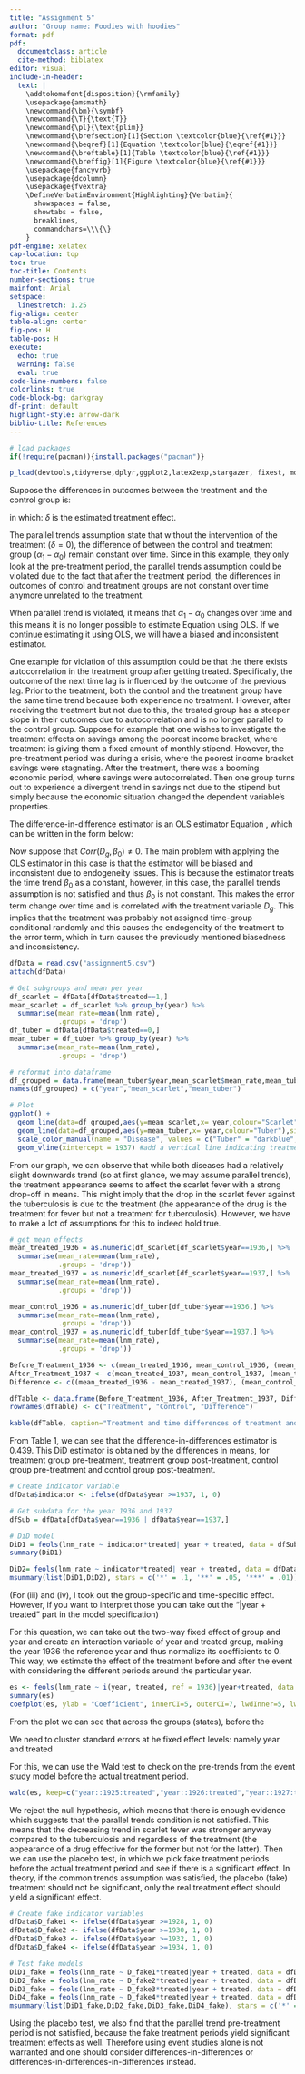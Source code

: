 ```yaml
---
title: "Assignment 5"
author: "Group name: Foodies with hoodies"
format: pdf
pdf:
  documentclass: article
  cite-method: biblatex
editor: visual
include-in-header:
  text: |
    \addtokomafont{disposition}{\rmfamily}
    \usepackage{amsmath}
    \newcommand{\bm}{\symbf}
    \newcommand{\T}{\text{T}}
    \newcommand{\pl}{\text{plim}}
    \newcommand{\brefsection}[1]{Section \textcolor{blue}{\ref{#1}}}
    \newcommand{\beqref}[1]{Equation \textcolor{blue}{\eqref{#1}}}
    \newcommand{\breftable}[1]{Table \textcolor{blue}{\ref{#1}}}
    \newcommand{\breffig}[1]{Figure \textcolor{blue}{\ref{#1}}}
    \usepackage{fancyvrb}
    \usepackage{dcolumn}
    \usepackage{fvextra}
    \DefineVerbatimEnvironment{Highlighting}{Verbatim}{
      showspaces = false,
      showtabs = false,
      breaklines,
      commandchars=\\\{\}
    }
pdf-engine: xelatex
cap-location: top
toc: true
toc-title: Contents
number-sections: true
mainfont: Arial
setspace:
  linestretch: 1.25
fig-align: center
table-align: center
fig-pos: H
table-pos: H
execute:
  echo: true
  warning: false
  eval: true
code-line-numbers: false
colorlinks: true
code-block-bg: darkgray
df-print: default
highlight-style: arrow-dark
biblio-title: References
---
```


\clearpage

```r
# load packages
if(!require(pacman)){install.packages("pacman")}

p_load(devtools,tidyverse,dplyr,ggplot2,latex2exp,stargazer, fixest, modelsummary, knitr)
```

\section{Question 1}

\subsection{(i)} \label{q1_1}

Suppose the differences in outcomes between the treatment and the control group is:

```{=tex}
\begin{equation} \label{eq_1}
Y_{g1} - Y_{g0}=(\alpha_1-\alpha_0) + \delta D_g + (U_{g1} - U_{g0}),
\end{equation}
```
\noindent in which: $\delta$ is the estimated treatment effect.

The parallel trends assumption state that without the intervention of the treatment $(\delta =0)$, the difference of between the control and treatment group ($\alpha_1-\alpha_0$) remain constant over time. Since in this example, they only look at the pre-treatment period, the parallel trends assumption could be violated due to the fact that after the treatment period, the differences in outcomes of control and treatment groups are not constant over time anymore unrelated to the treatment.

When parallel trend is violated, it means that $\alpha_1-\alpha_0$ changes over time and this means it is no longer possible to estimate Equation \ref{eq_1} using OLS. If we continue estimating it using OLS, we will have a biased and inconsistent estimator.

One example for violation of this assumption could be that the there exists autocorrelation in the treatment group after getting treated. Specifically, the outcome of the next time lag is influenced by the outcome of the previous lag. Prior to the treatment, both the control and the treatment group have the same time trend because both experience no treatment. However, after receiving the treatment but not due to this, the treated group has a steeper slope in their outcomes due to autocorrelation and is no longer parallel to the control group. Suppose for example that one wishes to investigate the treatment effects on savings among the poorest income bracket, where treatment is giving them a fixed amount of monthly stipend. However, the pre-treatment period was during a crisis, where the poorest income bracket savings were stagnating. After the treatment, there was a booming economic period, where savings were autocorrelated. Then one group turns out to experience a divergent trend in savings not due to the stipend but simply because the economic situation changed the dependent variable's properties.

\subsection{(ii)} \label{q1_2}

The difference-in-difference estimator is an OLS estimator Equation \ref{eq_1}, which can be written in the form below:

```{=tex}
\begin{equation} \label{eq_2}
Y_{g1} - Y_{g0}=\beta_0 + \delta D_g + U_g.
\end{equation}
```

Now suppose that $Corr(D_g,\beta_0) \neq 0$. The main problem with applying the OLS estimator in this case is that the estimator will be biased and inconsistent due to endogeneity issues. This is because the estimator treats the time trend $\beta_0$ as a constant, however, in this case, the parallel trends assumption is not satisfied and thus $\beta_0$ is not constant. This makes the error term change over time and is correlated with the treatment variable $D_g$. This implies that the treatment was probably not assigned time-group conditional randomly and this causes the endogeneity of the treatment to the error term, which in turn causes the previously mentioned biasedness and inconsistency.

\section{Question 2} \label{q2}

```r
dfData = read.csv("assignment5.csv")
attach(dfData)
```

\subsection{(i)} \label{q2_1}

```r
# Get subgroups and mean per year
df_scarlet = dfData[dfData$treated==1,]
mean_scarlet = df_scarlet %>% group_by(year) %>% 
  summarise(mean_rate=mean(lnm_rate),
            .groups = 'drop')
df_tuber = dfData[dfData$treated==0,]
mean_tuber = df_tuber %>% group_by(year) %>% 
  summarise(mean_rate=mean(lnm_rate),
            .groups = 'drop')

# reformat into dataframe
df_grouped = data.frame(mean_tuber$year,mean_scarlet$mean_rate,mean_tuber$mean_rate)
names(df_grouped) = c("year","mean_scarlet","mean_tuber")

# Plot
ggplot() +                    
  geom_line(data=df_grouped,aes(y=mean_scarlet,x= year,colour="Scarlet"),size=1 )+
  geom_line(data=df_grouped,aes(y=mean_tuber,x= year,colour="Tuber"),size=1) +
  scale_color_manual(name = "Disease", values = c("Tuber" = "darkblue", "Scarlet" = "red")) + 
  geom_vline(xintercept = 1937) #add a vertical line indicating treatment year
```

From our graph, we can observe that while both diseases had a relatively slight downwards trend (so at first glance, we may assume parallel trends), the treatment appearance seems to affect the scarlet fever with a strong drop-off in means. This might imply that the drop in the scarlet fever against the tuberculosis is due to the treatment (the appearance of the drug is the treatment for fever but not a treatment for tuberculosis). However, we have to make a lot of assumptions for this to indeed hold true.

\subsection{(ii)} \label{q2_2}

```r
# get mean effects
mean_treated_1936 = as.numeric(df_scarlet[df_scarlet$year==1936,] %>% 
  summarise(mean_rate=mean(lnm_rate),
            .groups = 'drop'))
mean_treated_1937 = as.numeric(df_scarlet[df_scarlet$year==1937,] %>% 
  summarise(mean_rate=mean(lnm_rate),
            .groups = 'drop'))

mean_control_1936 = as.numeric(df_tuber[df_tuber$year==1936,] %>% 
  summarise(mean_rate=mean(lnm_rate),
            .groups = 'drop'))
mean_control_1937 = as.numeric(df_tuber[df_tuber$year==1937,] %>% 
  summarise(mean_rate=mean(lnm_rate),
            .groups = 'drop'))

Before_Treatment_1936 <- c(mean_treated_1936, mean_control_1936, (mean_treated_1936-mean_control_1936))
After_Treatment_1937 <- c(mean_treated_1937, mean_control_1937, (mean_treated_1937-mean_control_1937))
Difference <- c((mean_treated_1936 - mean_treated_1937), (mean_control_1936 - mean_control_1937), ((mean_treated_1936 - mean_treated_1937) - (mean_control_1936 - mean_control_1937)))

dfTable <- data.frame(Before_Treatment_1936, After_Treatment_1937, Difference)
rownames(dfTable) <- c("Treatment", "Control", "Difference")

kable(dfTable, caption="Treatment and time differences of treatment and control groups", digits=3, label = "tab_did") 
```

From Table 1, we can see that the difference-in-differences estimator is $0.439$. This DiD estimator is obtained by the differences in means, for treatment group pre-treatment, treatment group post-treatment, control group pre-treatment and control group post-treatment.

```{=tex}
%\begin{table}[]
%\centering
%\begin{tabular}{|l|l|l|l|}
%\hline
%           & Before treatment (1936) & After treatment (1937) & Difference \\ \hline
%Treatment  & -10.96                  & -11.43                 & 0.47       \\ \hline
%Control    & -7.61                   & -7.63                  & 0.02       \\ \hline
%Difference & -3.35                   & -3.8                   & 0.45       \\ \hline
%\end{tabular}
%\end{table}
```

\subsection{(iii)} \label{q2_3}

```r
# Create indicator variable
dfData$indicator <- ifelse(dfData$year >=1937, 1, 0)

# Get subdata for the year 1936 and 1937
dfSub = dfData[dfData$year==1936 | dfData$year==1937,]

# DiD model
DiD1 = feols(lnm_rate ~ indicator*treated| year + treated, data = dfSub, se="standard")
summary(DiD1)
```

\subsection{(iv)} \label{q2_4}

```r
DiD2= feols(lnm_rate ~ indicator*treated| year + treated, data = dfData, se="standard")
msummary(list(DiD1,DiD2), stars = c('*' = .1, '**' = .05, '***' = .01))
```

(For (iii) and (iv), I took out the group-specific and time-specific effect. However, if you want to interpret those you can take out the "\|year + treated" part in the model specification)

\subsection{(v)} \label{q2_5}

For this question, we can take out the two-way fixed effect of group and year and create an interaction variable of year and treated group, making the year 1936 the reference year and thus normalize its coefficients to 0. This way, we estimate the effect of the treatment before and after the event with considering the different periods around the particular year.

```r
es <- feols(lnm_rate ~ i(year, treated, ref = 1936)|year+treated, data = dfData)
summary(es)
coefplot(es, ylab = "Coefficient", innerCI=5, outerCI=7, lwdInner=5, lwdOuter=7)
```

From the plot we can see that across the groups (states), before the 

\subsection{(vi)} \label{q2_6}

We need to cluster standard errors at he fixed effect levels: namely year and treated

\subsection{(vii)} \label{q2_7}

For this, we can use the Wald test to check on the pre-trends from the event study model before the actual treatment period.

```r

wald(es, keep=c("year::1925:treated","year::1926:treated","year::1927:treated","year::1928:treated","year::1929:treated","year::1930:treated","year::1931:treated","year::1932:treated","year::1933:treated","year::1934:treated","year::1935:treated"))
```

We reject the null hypothesis, which means that there is enough evidence which suggests that the parallel trends condition is not satisfied. This means that the decreasing trend in scarlet fever was stronger anyway compared to the tuberculosis and regardless of the treatment (the appearance of a drug effective for the former but not for the latter). Then we can use the placebo test, in which we pick fake treatment periods before the actual treatment period and see if there is a significant effect. In theory, if the common trends assumption was satisfied, the placebo (fake) treatment should not be significant, only the real treatment effect should yield a significant effect.

```r
# Create fake indicator variables
dfData$D_fake1 <- ifelse(dfData$year >=1928, 1, 0)
dfData$D_fake2 <- ifelse(dfData$year >=1930, 1, 0)
dfData$D_fake3 <- ifelse(dfData$year >=1932, 1, 0)
dfData$D_fake4 <- ifelse(dfData$year >=1934, 1, 0)

# Test fake models
DiD1_fake = feols(lnm_rate ~ D_fake1*treated|year + treated, data = dfData, cluster = "treated^year")
DiD2_fake = feols(lnm_rate ~ D_fake2*treated|year + treated, data = dfData, cluster = "treated^year")
DiD3_fake = feols(lnm_rate ~ D_fake3*treated|year + treated, data = dfData, cluster = "treated^year")
DiD4_fake = feols(lnm_rate ~ D_fake4*treated|year + treated, data = dfData, cluster = "treated^year")
msummary(list(DiD1_fake,DiD2_fake,DiD3_fake,DiD4_fake), stars = c('*' = .1, '**' = .05, '***' = .01))
```

Using the placebo test, we also find that the parallel trend pre-treatment period is not satisfied, because the fake treatment periods yield significant treatment effects as well. Therefore using event studies alone is not warranted and one should consider differences-in-differences or differences-in-differences-in-differences instead.

